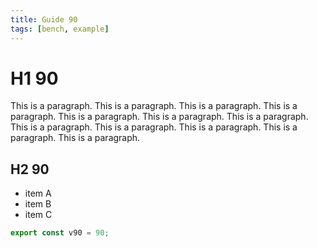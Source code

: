 ```yaml
---
title: Guide 90
tags: [bench, example]
---
```


# H1 90

This is a paragraph. This is a paragraph. This is a paragraph. This is a paragraph. This is a paragraph. This is a paragraph. This is a paragraph. This is a paragraph. This is a paragraph. This is a paragraph. This is a paragraph. This is a paragraph. 

## H2 90

- item A
- item B
- item C

```ts
export const v90 = 90;
```
